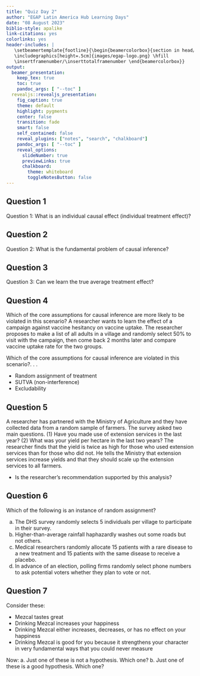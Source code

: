 ```yaml
---
title: "Quiz Day 2"
author: "EGAP Latin America Hub Learning Days"
date: "08 August 2023"
biblio-style: apalike
link-citations: yes
colorlinks: yes
header-includes: |
   \setbeamertemplate{footline}{\begin{beamercolorbox}{section in head/foot}
   \includegraphics[height=.5cm]{images/egap-logo.png} \hfill
   \insertframenumber/\inserttotalframenumber \end{beamercolorbox}}
output:
  beamer_presentation:
    keep_tex: true
    toc: true
    pandoc_args: [ "--toc" ]
  revealjs::revealjs_presentation:
    fig_caption: true
    theme: default
    highlight: pygments
    center: false
    transition: fade
    smart: false
    self_contained: false
    reveal_plugins: ["notes", "search", "chalkboard"]
    pandoc_args: [ "--toc" ]
    reveal_options:
      slideNumber: true
      previewLinks: true
      chalkboard:
        theme: whiteboard
        toggleNotesButton: false
---
```



## Question 1

Question 1: What is an individual causal effect (individual treatment effect)?

## Question 2 

Question 2: What is the fundamental problem of causal inference?

## Question 3

Question 3: Can we learn the true average treatment effect?

## Question 4

Which of the core assumptions for causal inference are more likely to be violated in this scenario?
\medskip
A researcher wants to learn the effect of a campaign against vaccine hesitancy on vaccine uptake. The researcher proposes to make a list of all adults in a village and randomly select 50% to visit with the campaign, then come back 2 months later and compare vaccine uptake rate for the two groups.

Which of the core assumptions for causal inference are violated in this scenario?. . .

- Random assignment of treatment
- SUTVA (non-interference)
- Excludability

## Question 5

A researcher has partnered with the Ministry of Agriculture and they
have collected data from a random sample of farmers. The survey
asked two main questions. (1) Have you made use of extension
services in the last year? (2) What was your yield per hectare in the
last two years? The researcher finds that the yield is twice as high
for those who used extension services than for those who did not.
He tells the Ministry that extension services increase yields and that
they should scale up the extension services to all farmers.
\medskip

- Is the researcher’s recommendation supported by this analysis?


## Question 6

Which of the following is an instance of random assignment?

a. The DHS survey randomly selects 5 individuals per village to participate in their survey.
b. Higher-than-average rainfall haphazardly washes out some roads but not others.
c. Medical researchers randomly allocate 15 patients with a rare disease to a new treatment and 15
patients with the same disease to receive a placebo.
d. In advance of an election, polling firms randomly select phone numbers to ask potential voters whether
they plan to vote or not.

## Question 7

Consider these:

- Mezcal tastes great
- Drinking Mezcal increases your happiness
- Drinking Mezcal either increases, decreases, or has no effect on your happiness
- Drinking Mezcal is good for you because it strengthens your character in very fundamental ways that you could never measure

Now:
a. Just one of these is not a hypothesis. Which one?
b. Just one of these is a good hypothesis. Which one?
